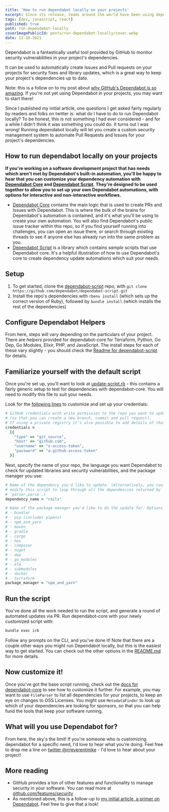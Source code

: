 ```yaml
---
title: 'How to run dependabot locally on your projects'
excerpt: Since its release, teams around the world have been using dependabot to automate the process of keeping your project's dependencies up to date. In this article, I'll show you how you can run dependabot on the command line using dependabot-core.
tags: [dev, javascript, react]
published: true
path: run-dependabot-locally
coverImagePublicId: posts/run-dependabot-locally/cover.webp
date: 12-10-2021
---
```


Dependabot is a fantastically useful tool provided by GitHub to monitor security vulnerabilities in your project's dependencies.

It can be used to automatically create Issues and Pull requests on your projects for security fixes and library updates, which is a great way to keep your project's dependencies up to date.

<Aside type="info">

Note: this is a follow on to my post about [why GitHub's Dependabot is so amazing](https://mikebifulco.com/posts/i-have-to-tell-you-about-dependabot). If you're not yet using Dependabot in your projects, you may want to start there!

</Aside>

Since I published my initial article, one questions I get asked fairly regularly by readers and folks on twitter is: what do I have to do to run Dependabot locally? To be honest, this is not something I had ever considered - and for a while I didn't think it was something you could do. It turns out I was wrong! Running dependabot locally will let you create a custom security management system to automate Pull Requests and Issues for your project's dependencies.

## How to run dependabot locally on your projects

**If you're working on a software development project that has needs which aren't met by Dependabot's built-in automation, you'll be happy to hear that you can customize your dependency automation with [Dependabot Core](https://github.com/dependabot/dependabot-core) and [Dependabot Script](https://github.com/dependabot/dependabot-script). They're designed to be used together to allow you to set up your own Dependabot automations, with options for interactive and non-interactive workflows.**

- [Dependabot Core](https://github.com/dependabot/dependabot-core) contains the main logic that is used to create PRs and Issues with Dependabot. This is where the bulk of the brains for Dependabot's automation is contained, and it's what you'll be using to create your own automation. You will also find Dependabot's public issue tracker within this repo, so if you find yourself running into challenges, you can open an issue there, or search through existing threads to see if anyone else has already run into the same problem as you.
- [Dependabot Script](https://github.com/dependabot/dependabot-script) is a library which contains _sample_ scripts that use Dependabot core. It's a helpful illustration of how to use Dependabot's core to create dependency update automations which suit your needs.

## Setup

1. To get started, clone the [dependabot-script](https://github.com/dependabot/dependabot-script) repo, with `git clone https://github.com/dependabot/dependabot-script.git`
1. Install the repo's dependencies with `rbenv install` (which sets up the correct version of Ruby), followed by `bundle install` (which installs the rest of the dependencies)

## Configure Dependabot Helpers

From here, steps will vary depending on the particulars of your project. There are _helpers_ provided for dependabot-core for Terraform, Python, Go Dep, Go Modules, Elixir, PHP, and JavaScript. The install steps for each of these vary slightly - you should check the [Readme for dependabot-script](https://github.com/dependabot/dependabot-script#native-helpers) for details.

## Familiarize yourself with the default script

Once you're set up, you'll want to look at [update-script.rb](https://github.com/dependabot/dependabot-script/blob/main/update-script.rb) - this contains a fairly generic setup to test for dependencies with dependabot-core. You will need to modify this file to suit your needs.

Look for the [following lines](https://github.com/dependabot/dependabot-script/blob/main/update-script.rb#L17-L23) to customize and set up your credentials:

```rb
# GitHub credentials with write permission to the repo you want to update
# (so that you can create a new branch, commit and pull request).
# If using a private registry it's also possible to add details of that here.
credentials =
  [{
    "type" => "git_source",
    "host" => "github.com",
    "username" => "x-access-token",
    "password" => "a-github-access-token"
  }]
```

Next, specify the name of your repo, the language you want Dependabot to check for updated libraries and security vulnerabilities, and the package manager you use:

```rb
# Name of the dependency you'd like to update. (Alternatively, you could easily
# modify this script to loop through all the dependencies returned by
# `parser.parse`.)
dependency_name = "rails"

# Name of the package manager you'd like to do the update for. Options are:
# - bundler
# - pip (includes pipenv)
# - npm_and_yarn
# - maven
# - gradle
# - cargo
# - hex
# - composer
# - nuget
# - dep
# - go_modules
# - elm
# - submodules
# - docker
# - terraform
package_manager = "npm_and_yarn"

```

## Run the script

You've done all the work needed to run the script, and generate a round of automated updates via PR. Run dependabot-core with your newly customized script with:

```bash
bundle exec irb
```

Follow any prompts on the CLI, and you've done it! Note that there are a couple other ways you might run Dependabot locally, but this is the easiest way to get started. You can check out the other options in the [README.md](https://github.com/dependabot/dependabot-script#running-dependabot) for more details.

## Now customize it!

Once you've got the base script running, check out the [docs for dependabot-core](https://github.com/dependabot/dependabot-core#dependabot-package-manager) to see how to customize it further. For example, you may want to use `FileParser` to list all dependencies for your projects, to keep an eye on changes to OSS Licenses. You might use `MetadataFinder` to look up which of your dependencies are looking for sponsors, so that you can help fund the tools that keep your software running.

## What will you use Dependabot for?

From here, the sky's the limit! If you're someone who is customizing dependabot for a specific need, I'd love to hear what you're doing. Feel free to drop me a line on [twitter @irreverentmike](https://twitter.com/irreverentmike) - I'd love to hear about your project!

## More reading

- GitHub provides a ton of other features and functionality to manage security in your software. You can read more at [github.com/features/security](https://github.com/features/security)
- As mentioned above, this is a follow-up to [my initial article, a primer on Dependabot](https://mikebifulco.com/posts/i-have-to-tell-you-about-dependabot). Feel free to give that a look!
